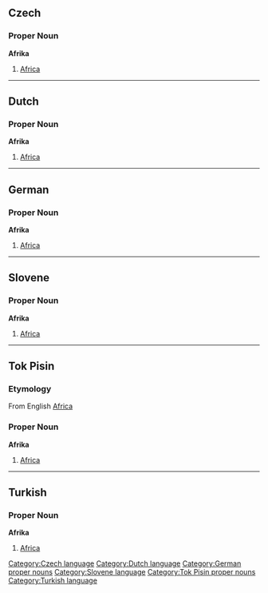 ==Czech==
===Proper Noun===
'''Afrika'''
# [[Africa]]

----

==Dutch==
===Proper Noun===
'''Afrika'''
# [[Africa]]

----

==German==
===Proper Noun===
'''Afrika'''
# [[Africa]]

----

==Slovene==
===Proper Noun===
'''Afrika'''
# [[Africa]]

----

==Tok Pisin==
===Etymology===
From English [[Africa]]

===Proper Noun===
'''Afrika'''
# [[Africa]]

----

==Turkish==
===Proper Noun===
'''Afrika'''
# [[Africa]]


[[Category:Czech language]]
[[Category:Dutch language]]
[[Category:German proper nouns]]
[[Category:Slovene language]]
[[Category:Tok Pisin proper nouns]]
[[Category:Turkish language]]